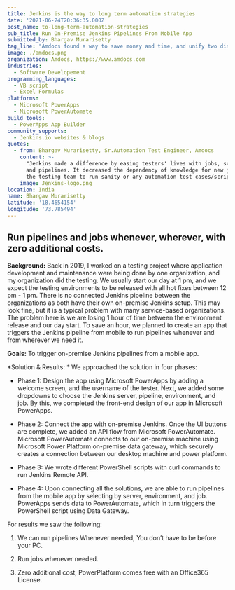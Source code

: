 ```yaml
---
title: Jenkins is the way to long term automation strategies
date: '2021-06-24T20:36:35.000Z'
post_name: to-long-term-automation-strategies
sub_title: Run On-Premise Jenkins Pipelines From Mobile App
submitted_by: Bhargav Murarisetty
tag_line: "Amdocs found a way to save money and time, and unify two disparate teams, with Jenkins.\_"
image: ./amdocs.png
organization: Amdocs, https://www.amdocs.com
industries:
  - Software Developement
programming_languages:
  - VB script
  - Excel Formulas
platforms:
  - Microsoft PowerApps
  - Microsoft PowerAutomate
build_tools:
  - PowerApps App Builder
community_supports:
  - Jenkins.io websites & blogs
quotes:
  - from: Bhargav Murarisetty, Sr.Automation Test Engineer, Amdocs
    content: >-
      "Jenkins made a difference by easing testers' lives with jobs, schedulers
      and pipelines. It decreased the dependency of knowledge for new joiners in
      the testing team to run sanity or any automation test cases/scripts."
    image: Jenkins-logo.png
location: India
name: Bhargav Murarisetty
latitude: '18.4654154'
longitude: '73.785494'
---
```

## Run pipelines and jobs whenever, wherever, with zero additional costs.

**Background:** Back in 2019, I worked on a testing project where application development and maintenance were being done by one organization, and my organization did the testing. We usually start our day at 1 pm, and we expect the testing environments to be released with all hot fixes between 12 pm - 1 pm. There is no connected Jenkins pipeline between the organizations as both have their own on-premise Jenkins setup. This may look fine, but it is a typical problem with many service-based organizations. The problem here is we are losing 1 hour of time between the environment release and our day start. To save an hour, we planned to create an app that triggers the Jenkins pipeline from mobile to run pipelines whenever and from wherever we need it.

**Goals:** To trigger on-premise Jenkins pipelines from a mobile app.

<Testimonal idx="0" />

\*Solution & Results: \* We approached the solution in four phases:

-   Phase 1: Design the app using Microsoft PowerApps by adding a welcome screen, and the username of the tester. Next, we added some dropdowns to choose the Jenkins server, pipeline, environment, and job. By this, we completed the front-end design of our app in Microsoft PowerApps.

-   Phase 2: Connect the app with on-premise Jenkins. Once the UI buttons are complete, we added an API flow from Microsoft PowerAutomate. Microsoft PowerAutomate connects to our on-premise machine using Microsoft Power Platform on-premise data gateway, which securely creates a connection between our desktop machine and power platform.

-   Phase 3: We wrote different PowerShell scripts with curl commands to run Jenkins Remote API.

-   Phase 4: Upon connecting all the solutions, we are able to run pipelines from the mobile app by selecting by server, environment, and job. PowerApps sends data to PowerAutomate, which in turn triggers the PowerShell script using Data Gateway.

For results we saw the following:

1.  We can run pipelines Whenever needed, You don’t have to be before your PC.

2.  Run jobs whenever needed.

3.  Zero additional cost, PowerPlatform comes free with an Office365 License.
